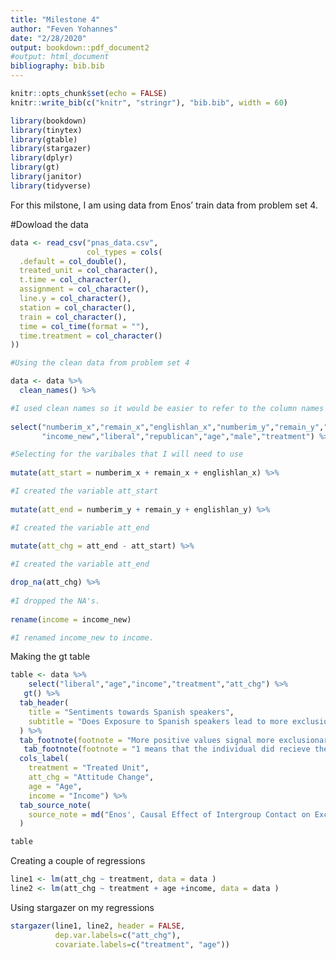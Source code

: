 ```yaml
---
title: "Milestone 4"
author: "Feven Yohannes"
date: "2/28/2020"
output: bookdown::pdf_document2
#output: html_document
bibliography: bib.bib
---
```


```r
knitr::opts_chunk$set(echo = FALSE)
knitr::write_bib(c("knitr", "stringr"), "bib.bib", width = 60)
```

```r
library(bookdown)
library(tinytex)
library(gtable)
library(stargazer)
library(dplyr)
library(gt)
library(janitor)
library(tidyverse)
```
 
For this milstone, I am using data from Enos' train data from problem set 4.

#Dowload the data
```r
data <- read_csv("pnas_data.csv",
                 col_types = cols(
  .default = col_double(),
  treated_unit = col_character(),
  t.time = col_character(),
  assignment = col_character(),
  line.y = col_character(),
  station = col_character(),
  train = col_character(),
  time = col_time(format = ""),
  time.treatment = col_character()
))
```


```r
#Using the clean data from problem set 4

data <- data %>%
  clean_names() %>%

#I used clean names so it would be easier to refer to the column names
  
select("numberim_x","remain_x","englishlan_x","numberim_y","remain_y","englishlan_y",
       "income_new","liberal","republican","age","male","treatment") %>%

#Selecting for the varibales that I will need to use 
  
mutate(att_start = numberim_x + remain_x + englishlan_x) %>%

#I created the variable att_start
  
mutate(att_end = numberim_y + remain_y + englishlan_y) %>%

#I created the variable att_end
  
mutate(att_chg = att_end - att_start) %>%

#I created the variable att_end

drop_na(att_chg) %>%
 
#I dropped the NA's.
  
rename(income = income_new)

#I renamed income_new to income.
```

Making the gt table 
```r
table <- data %>% 
    select("liberal","age","income","treatment","att_chg") %>%
   gt() %>%
  tab_header(
    title = "Sentiments towards Spanish speakers",
    subtitle = "Does Exposure to Spanish speakers lead to more exclusionary patterns"
  ) %>%
  tab_footnote(footnote = "More positive values signal more exclusionary patterns", locations = cells_column_labels(columns = vars(att_chg))) %>%
   tab_footnote(footnote = "1 means that the individual did recieve the treatment", locations = cells_column_labels(columns = vars(treatment))) %>%
  cols_label(
    treatment = "Treated Unit",
    att_chg = "Attitude Change",
    age = "Age",
    income = "Income") %>%
  tab_source_note(
    source_note = md("Enos', Causal Effect of Intergroup Contact on Exclusionary Attitudes")
  )

table
```

Creating a couple of regressions
```r
line1 <- lm(att_chg ~ treatment, data = data )
line2 <- lm(att_chg ~ treatment + age +income, data = data )
```

Using stargazer on my regressions
```r
stargazer(line1, line2, header = FALSE,
          dep.var.labels=c("att_chg"),
          covariate.labels=c("treatment", "age"))
```

